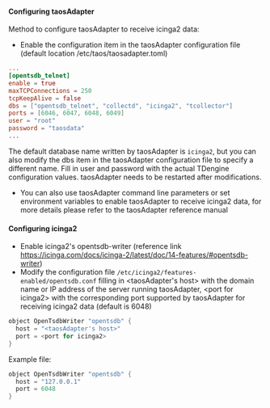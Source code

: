 #### Configuring taosAdapter

Method to configure taosAdapter to receive icinga2 data:

- Enable the configuration item in the taosAdapter configuration file (default location /etc/taos/taosadapter.toml)

```toml
...
[opentsdb_telnet]
enable = true
maxTCPConnections = 250
tcpKeepAlive = false
dbs = ["opentsdb_telnet", "collectd", "icinga2", "tcollector"]
ports = [6046, 6047, 6048, 6049]
user = "root"
password = "taosdata"
...
```

The default database name written by taosAdapter is `icinga2`, but you can also modify the dbs item in the taosAdapter configuration file to specify a different name. Fill in user and password with the actual TDengine configuration values. taosAdapter needs to be restarted after modifications.

- You can also use taosAdapter command line parameters or set environment variables to enable taosAdapter to receive icinga2 data, for more details please refer to the taosAdapter reference manual

#### Configuring icinga2

- Enable icinga2's opentsdb-writer (reference link https://icinga.com/docs/icinga-2/latest/doc/14-features/#opentsdb-writer)
- Modify the configuration file `/etc/icinga2/features-enabled/opentsdb.conf` filling in \<taosAdapter's host> with the domain name or IP address of the server running taosAdapter, \<port for icinga2> with the corresponding port supported by taosAdapter for receiving icinga2 data (default is 6048)

```c
object OpenTsdbWriter "opentsdb" {
  host = "<taosAdapter's host>"
  port = <port for icinga2>
}
```

Example file:

```c
object OpenTsdbWriter "opentsdb" {
  host = "127.0.0.1"
  port = 6048
}
```
